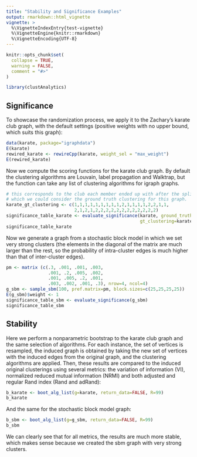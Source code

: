 ```yaml
---
title: "Stability and Significance Examples"
output: rmarkdown::html_vignette
vignette: >
  %\VignetteIndexEntry{test-vignette}
  %\VignetteEngine{knitr::rmarkdown}
  %\VignetteEncoding{UTF-8}
---
```


```r
knitr::opts_chunk$set(
  collapse = TRUE,
  warning = FALSE,
  comment = "#>"
)
```

```r
library(clustAnalytics)
```


## Significance
To showcase the randomization process, we apply it to the Zachary's karate club graph, with the default settings (positive weights with no upper bound, which suits this graph):
```r
data(karate, package="igraphdata")
E(karate)
rewired_karate <- rewireCpp(karate, weight_sel = "max_weight")
E(rewired_karate)
```

Now we compute the scoring functions for the karate club graph. By default the clustering algorithms are Louvain, label propagation and Walktrap, but the function can take any list of clustering algorithms for igraph graphs.
```r
# this corresponds to the club each member ended up with after the split, 
# which we could consider the ground truth clustering for this graph.
karate_gt_clustering <- c(1,1,1,1,1,1,1,1,1,2,1,1,1,1,2,2,1,1,
                          2,1,2,1,2,2,2,2,2,2,2,2,2,2,2,2)
significance_table_karate <- evaluate_significance(karate, ground_truth=TRUE, 
                                                   gt_clustering=karate_gt_clustering)
significance_table_karate
```

Now we generate a graph from a stochastic block model in which we set very strong clusters (the elements in the diagonal of the matrix are much larger than the rest, so the probability of intra-cluster edges is much higher than that of inter-cluster edges).

```r
pm <- matrix (c(.3, .001, .001, .003,
                .001, .2, .005, .002,
                .001, .005, .2, .001,
                .003, .002, .001, .3), nrow=4, ncol=4)
g_sbm <- sample_sbm(100, pref.matrix=pm, block.sizes=c(25,25,25,25))
E(g_sbm)$weight <- 1
significance_table_sbm <- evaluate_significance(g_sbm)
significance_table_sbm
```


## Stability
Here we perform a nonparametric bootstrap to the karate club graph and the same selection of algorithms. For each instance, the set of vertices is resampled, the induced graph is obtained by taking the new set of vertices with the induced edges from the original graph, and the clustering algorithms are applied. Then, these results are compared to the induced original clusterings using several metrics: the variation of information (VI), normalized reduced mutual information (NRMI) and both adjusted and regular Rand index (Rand and adRand):
```r
b_karate <- boot_alg_list(g=karate, return_data=FALSE, R=99) 
b_karate
```

And the same for the stochastic block model graph:
```r
b_sbm <- boot_alg_list(g=g_sbm, return_data=FALSE, R=99)
b_sbm
```
We can clearly see that for all metrics, the results are much more stable, which makes sense because we created the sbm graph with very strong clusters.



